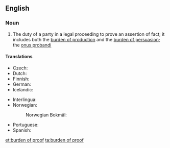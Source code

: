 ==English==
{{wikipedia}}

===Noun===
{{en-noun|head=[[burden]] [[of]] [[proof]]|burdens of proof}}

# {{context|legal|lang=en}} The duty of a party in a legal proceeding to prove an assertion of fact; it includes both the [[burden of production]] and the [[burden of persuasion]]; the [[onus probandi]]

====Translations====
{{trans-top|duty of a party in a legal proceeding}}
* Czech: {{t|cs|důkazní břemeno|n}}
* Dutch: {{t+|nl|last|m}}
* Finnish: {{t|fi|todistustaakka}}
* German: {{t|de|Beweislast|f}}
* Icelandic: {{t|is|sönnunarbyrði|f}}
{{trans-mid}}
* Interlingua: {{t|ia|onere del prova}}
* Norwegian:
*: Norwegian Bokmål: {{t|nb|bevisbyrde|m}}
* Portuguese: {{t|pt|ônus da prova|m}}
* Spanish: {{t|es|carga de la prueba|f}}
{{trans-bottom}}

[[et:burden of proof]]
[[ta:burden of proof]]